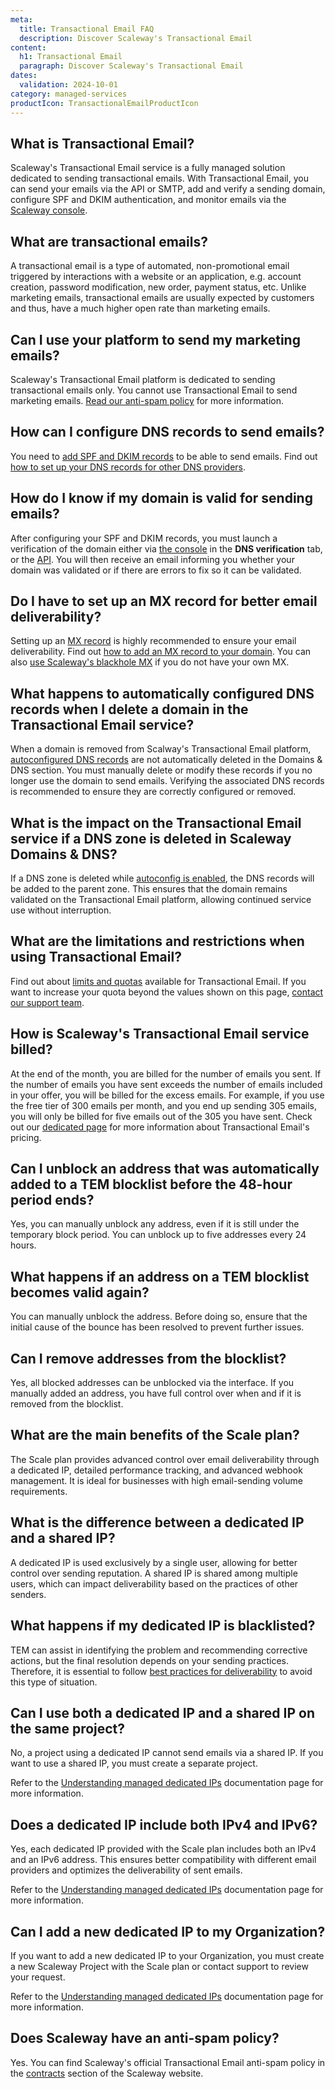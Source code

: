 ```yaml
---
meta:
  title: Transactional Email FAQ
  description: Discover Scaleway's Transactional Email
content:
  h1: Transactional Email
  paragraph: Discover Scaleway's Transactional Email
dates:
  validation: 2024-10-01
category: managed-services
productIcon: TransactionalEmailProductIcon
---
```


## What is Transactional Email?

Scaleway's Transactional Email service is a fully managed solution dedicated to sending transactional emails. With Transactional Email, you can send your emails via the API or SMTP, add and verify a sending domain, configure SPF and DKIM authentication, and monitor emails via the [Scaleway console](https://console.scaleway.com/).

## What are transactional emails?

A transactional email is a type of automated, non-promotional email triggered by interactions with a website or an application, e.g. account creation, password modification, new order, payment status, etc. Unlike marketing emails, transactional emails are usually expected by customers and thus, have a much higher open rate than marketing emails.

## Can I use your platform to send my marketing emails?

Scaleway's Transactional Email platform is dedicated to sending transactional emails only. You cannot use Transactional Email to send marketing emails. [Read our anti-spam policy](https://tem.s3.fr-par.scw.cloud/antispam_policy.pdf) for more information.

## How can I configure DNS records to send emails?

You need to [add SPF and DKIM records](/transactional-email/how-to/add-spf-dkim-records-to-your-domain/) to be able to send emails. Find out [how to set up your DNS records for other DNS providers](/tutorials/set-up-spf-dkim-for-dns-providers/).

## How do I know if my domain is valid for sending emails?

After configuring your SPF and DKIM records, you must launch a verification of the domain either via [the console](https://console.scaleway.com/transactional-email/domains) in the **DNS verification** tab, or the [API](https://www.scaleway.com/en/developers/api/transactional-email/#path-domains-display-spf-and-dkim-records-status-and-potential-errors). You will then receive an email informing you whether your domain was validated or if there are errors to fix so it can be validated.

## Do I have to set up an MX record for better email deliverability?

Setting up an [MX record](/transactional-email/concepts#mx-record) is highly recommended to ensure your email deliverability. Find out [how to add an MX record to your domain](/transactional-email/how-to/add-mx-record-to-your-domain/#how-to-add-your-own-mx-record). You can also [use Scaleway's blackhole MX](/transactional-email/how-to/add-mx-record-to-your-domain/#how-to-add-scaleways-mx-record) if you do not have your own MX.

## What happens to automatically configured DNS records when I delete a domain in the Transactional Email service?

When a domain is removed from Scalway's Transactional Email platform, [autoconfigured DNS records](/transactional-email/how-to/autoconfigure-domain/) are not automatically deleted in the Domains & DNS section. You must manually delete or modify these records if you no longer use the domain to send emails. Verifying the associated DNS records is recommended to ensure they are correctly configured or removed.

## What is the impact on the Transactional Email service if a DNS zone is deleted in Scaleway Domains & DNS?

If a DNS zone is deleted while [autoconfig is enabled](/transactional-email/how-to/autoconfigure-domain/), the DNS records will be added to the parent zone. This ensures that the domain remains validated on the Transactional Email platform, allowing continued service use without interruption.

## What are the limitations and restrictions when using Transactional Email?

Find out about [limits and quotas](/transactional-email/reference-content/tem-capabilities-and-limits/) available for Transactional Email. If you want to increase your quota beyond the values shown on this page, [contact our support team](https://console.scaleway.com/support/create).

## How is Scaleway's Transactional Email service billed?

At the end of the month, you are billed for the number of emails you sent.
If the number of emails you have sent exceeds the number of emails included in your offer, you will be billed for the excess emails. For example, if you use the free tier of 300 emails per month, and you end up sending 305 emails, you will only be billed for five emails out of the 305 you have sent.
Check out our [dedicated page](https://www.scaleway.com/en/pricing/?tags=managedservices-transactionalemail-transactionalemail) for more information about Transactional Email's pricing.

## Can I unblock an address that was automatically added to a TEM blocklist before the 48-hour period ends?
Yes, you can manually unblock any address, even if it is still under the temporary block period. You can unblock up to five addresses every 24 hours.

## What happens if an address on a TEM blocklist becomes valid again?
You can manually unblock the address. Before doing so, ensure that the initial cause of the bounce has been resolved to prevent further issues.

## Can I remove addresses from the blocklist?
Yes, all blocked addresses can be unblocked via the interface. If you manually added an address, you have full control over when and if it is removed from the blocklist.

## What are the main benefits of the Scale plan?
The Scale plan provides advanced control over email deliverability through a dedicated IP, detailed performance tracking, and advanced webhook management. It is ideal for businesses with high email-sending volume requirements.

## What is the difference between a dedicated IP and a shared IP?
A dedicated IP is used exclusively by a single user, allowing for better control over sending reputation. A shared IP is shared among multiple users, which can impact deliverability based on the practices of other senders.

## What happens if my dedicated IP is blacklisted?
TEM can assist in identifying the problem and recommending corrective actions, but the final resolution depends on your sending practices. Therefore, it is essential to follow [best practices for deliverability](/transactional-email/reference-content/understanding-tem-reputation-score/#best-practices-for-domain-reputation-and-deliverability) to avoid this type of situation.

## Can I use both a dedicated IP and a shared IP on the same project?
No, a project using a dedicated IP cannot send emails via a shared IP. If you want to use a shared IP, you must create a separate project.

Refer to the [Understanding managed dedicated IPs](/transactional-email/reference-content/tem-dedicated-ip) documentation page for more information.

## Does a dedicated IP include both IPv4 and IPv6?
Yes, each dedicated IP provided with the Scale plan includes both an IPv4 and an IPv6 address. This ensures better compatibility with different email providers and optimizes the deliverability of sent emails.

Refer to the [Understanding managed dedicated IPs](/transactional-email/reference-content/tem-dedicated-ip) documentation page for more information.

## Can I add a new dedicated IP to my Organization?
If you want to add a new dedicated IP to your Organization, you must create a new Scaleway Project with the Scale plan or contact support to review your request.

Refer to the [Understanding managed dedicated IPs](/transactional-email/reference-content/tem-dedicated-ip) documentation page for more information.

## Does Scaleway have an anti-spam policy?
Yes. You can find Scaleway's official Transactional Email anti-spam policy in the [contracts](https://www.scaleway.com/en/contracts/) section of the Scaleway website.